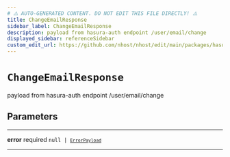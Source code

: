```yaml
---
# ⚠️ AUTO-GENERATED CONTENT. DO NOT EDIT THIS FILE DIRECTLY! ⚠️
title: ChangeEmailResponse
sidebar_label: ChangeEmailResponse
description: payload from hasura-auth endpoint /user/email/change
displayed_sidebar: referenceSidebar
custom_edit_url: https://github.com/nhost/nhost/edit/main/packages/hasura-auth-js/src/types/hasura-auth/responses.ts#L41
---
```


# `ChangeEmailResponse`

payload from hasura-auth endpoint /user/email/change

## Parameters

---

**<span className="parameter-name">error</span>** <span className="optional-status">required</span> <code>null &#124; [`ErrorPayload`](/reference/docgen/javascript/nhost-js/types/error-payload)</code>

---
